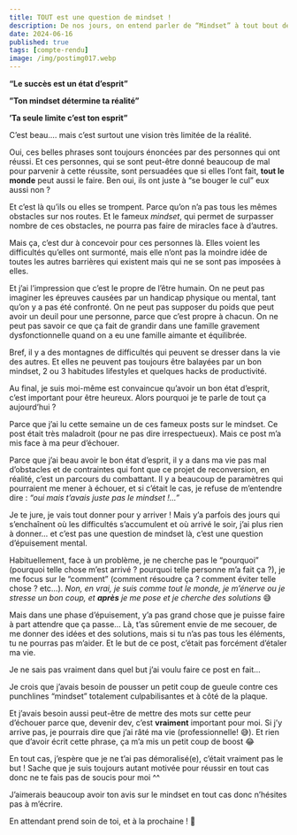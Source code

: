---
title: TOUT est une question de mindset !
description: De nos jours, on entend parler de “Mindset” à tout bout de champ.
date: 2024-06-16
published: true
tags: [compte-rendu]
image: /img/postimg017.webp
---

**“Le succès est un état d’esprit”**

**”Ton mindset détermine ta réalité”**

**’Ta seule limite c’est ton esprit”**

C’est beau…. mais c’est surtout une vision très limitée de la réalité.

Oui, ces belles phrases sont toujours énoncées par des personnes qui ont réussi. Et ces personnes, qui se sont peut-être donné beaucoup de mal pour parvenir à cette réussite, sont persuadées que si elles l’ont fait, **tout le monde** peut aussi le faire. Ben oui, ils ont juste à “se bouger le cul” eux aussi non ?

Et c’est là qu’ils ou elles se trompent. Parce qu’on n’a pas tous les mêmes obstacles sur nos routes. Et le fameux _mindset_, qui permet de surpasser nombre de ces obstacles, ne pourra pas faire de miracles face à d’autres.

Mais ça, c’est dur à concevoir pour ces personnes là. Elles voient les difficultés qu’elles ont surmonté, mais elle n’ont pas la moindre idée de toutes les autres barrières qui existent mais qui ne se sont pas imposées à elles.

Et j’ai l’impression que c’est le propre de l’être humain. On ne peut pas imaginer les épreuves causées par un handicap physique ou mental, tant qu’on y a pas été confronté. On ne peut pas supposer du poids que peut avoir un deuil pour une personne, parce que c’est propre à chacun. On ne peut pas savoir ce que ça fait de grandir dans une famille gravement dysfonctionnelle quand on a eu une famille aimante et équilibrée.

Bref, il y a des montagnes de difficultés qui peuvent se dresser dans la vie des autres. Et elles ne peuvent pas toujours être balayées par un bon mindset, 2 ou 3 habitudes lifestyles et quelques hacks de productivité.

Au final, je suis moi-même est convaincue qu’avoir un bon état d’esprit, c’est important pour être heureux. Alors pourquoi je te parle de tout ça aujourd’hui ?

Parce que j’ai lu cette semaine un de ces fameux posts sur le mindset. Ce post était très maladroit (pour ne pas dire irrespectueux). Mais ce post m’a mis face à ma peur d’échouer.

Parce que j’ai beau avoir le bon état d’esprit, il y a dans ma vie pas mal d’obstacles et de contraintes qui font que ce projet de reconversion, en réalité, c’est un parcours du combattant. Il y a beaucoup de paramètres qui pourraient me mener à échouer, et si c’était le cas, je refuse de m’entendre dire : _“oui mais t’avais juste pas le mindset !…”_

Je te jure, je vais tout donner pour y arriver ! Mais y’a parfois des jours qui s’enchaînent où les difficultés s’accumulent et où arrivé le soir, j’ai plus rien à donner… et c’est pas une question de mindset là, c’est une question d’épuisement mental.

Habituellement, face à un problème, je ne cherche pas le “pourquoi” (pourquoi telle chose m’est arrivé ? pourquoi telle personne m’a fait ça ?), je me focus sur le “comment” (comment résoudre ça ? comment éviter telle chose ? etc…). _Non, en vrai, je suis comme tout le monde, je m’énerve ou je stresse un bon coup, et **après** je me pose et je cherche des solutions_ 😅

Mais dans une phase d’épuisement, y’a pas grand chose que je puisse faire à part attendre que ça passe… Là, t’as sûrement envie de me secouer, de me donner des idées et des solutions, mais si tu n’as pas tous les éléments, tu ne pourras pas m’aider. Et le but de ce post, c’était pas forcément d’étaler ma vie.

Je ne sais pas vraiment dans quel but j’ai voulu faire ce post en fait…

Je crois que j’avais besoin de pousser un petit coup de gueule contre ces punchlines “mindset” totalement culpabilisantes et à côté de la plaque.

Et j’avais besoin aussi peut-être de mettre des mots sur cette peur d’échouer parce que, devenir dev, c’est **vraiment** important pour moi. Si j’y arrive pas, je pourrais dire que j’ai râté ma vie (professionnelle! 😅). Et rien que d’avoir écrit cette phrase, ça m’a mis un petit coup de boost 😂

En tout cas, j’espère que je ne t’ai pas démoralisé(e), c’était vraiment pas le but ! Sache que je suis toujours autant motivée pour réussir en tout cas donc ne te fais pas de soucis pour moi ^^

J’aimerais beaucoup avoir ton avis sur le mindset en tout cas donc n’hésites pas à m’écrire.

En attendant prend soin de toi, et à la prochaine ! 🚀
